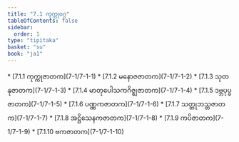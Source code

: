 ```yaml
---
title: "7.1 ကုက္ကုဝဂ္ဂ"
tableOfContents: false
sidebar:
  order: 1
type: "tipitaka"
basket: "su"
book: "ja1"
---
```



<DynamicBreadcrumb />



<TableOfContents book="ja1" section="7.1">
* [7.1.1 ကုက္ကုဇာတက](7-1/7-1-1)
* [7.1.2 မနောဇဇာတက](7-1/7-1-2)
* [7.1.3 သုတနုဇာတက](7-1/7-1-3)
* [7.1.4 မာတုပေါသကဂိဇ္ဈဇာတက](7-1/7-1-4)
* [7.1.5 ဒဗ္ဘပုပ္ဖဇာတက](7-1/7-1-5)
* [7.1.6 ပဏ္ဏကဇာတက](7-1/7-1-6)
* [7.1.7 သတ္တုဘသ္တဇာတက](7-1/7-1-7)
* [7.1.8 အဋ္ဌိသေနကဇာတက](7-1/7-1-8)
* [7.1.9 ကပိဇာတက](7-1/7-1-9)
* [7.1.10 ဗကဇာတက](7-1/7-1-10)
</TableOfContents>